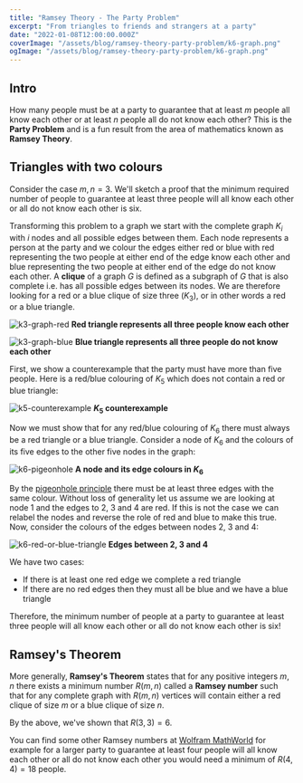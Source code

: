 ```yaml
---
title: "Ramsey Theory - The Party Problem"
excerpt: "From triangles to friends and strangers at a party"
date: "2022-01-08T12:00:00.000Z"
coverImage: "/assets/blog/ramsey-theory-party-problem/k6-graph.png"
ogImage: "/assets/blog/ramsey-theory-party-problem/k6-graph.png"
---
```


## Intro

How many people must be at a party to guarantee that at least $m$ people all
know each other or at least $n$ people all do not know each other? This is the
**Party Problem** and is a fun result from the area of mathematics known as
**Ramsey Theory**.

## Triangles with two colours

Consider the case $m, n = 3$. We'll sketch a proof that the minimum required
number of people to guarantee at least three people will all know each other or
all do not know each other is six.

Transforming this problem to a graph we start with the complete graph $K_i$ with
$i$ nodes and all possible edges between them. Each node represents a person at
the party and we colour the edges either red or blue with red representing the
two people at either end of the edge know each other and blue representing the
two people at either end of the edge do not know each other. A **clique** of a
graph $G$ is defined as a subgraph of $G$ that is also complete i.e. has all
possible edges between its nodes. We are therefore looking for a red or a blue
clique of size three ($K_3$), or in other words a red or a blue triangle.

![k3-graph-red](/assets/blog/ramsey-theory-party-problem/k3-graph-red.png) **Red
triangle represents all three people know each other**

![k3-graph-blue](/assets/blog/ramsey-theory-party-problem/k3-graph-blue.png)
**Blue triangle represents all three people do not know each other**

First, we show a counterexample that the party must have more than five people.
Here is a red/blue colouring of $K_5$ which does not contain a red or blue
triangle:

![k5-counterexample](/assets/blog/ramsey-theory-party-problem/k5-counterexample.png)
**$K_5$ counterexample**

Now we must show that for any red/blue colouring of $K_6$ there must always be a
red triangle or a blue triangle. Consider a node of $K_6$ and the colours of its
five edges to the other five nodes in the graph:

![k6-pigeonhole](/assets/blog/ramsey-theory-party-problem/k6-pigeonhole.png) **A
node and its edge colours in $K_6$**

By the [pigeonhole principle] there must be at least three edges with the same
colour. Without loss of generality let us assume we are looking at node 1 and
the edges to 2, 3 and 4 are red. If this is not the case we can relabel the
nodes and reverse the role of red and blue to make this true. Now, consider the
colours of the edges between nodes 2, 3 and 4:

![k6-red-or-blue-triangle](/assets/blog/ramsey-theory-party-problem/k6-red-or-blue-triangle.png)
**Edges between 2, 3 and 4**

We have two cases:

- If there is at least one red edge we complete a red triangle
- If there are no red edges then they must all be blue and we have a blue
  triangle

Therefore, the minimum number of people at a party to guarantee at least three
people will all know each other or all do not know each other is six!

## Ramsey's Theorem

More generally, **Ramsey's Theorem** states that for any positive integers
$m, n$ there exists a minimum number $R(m, n)$ called a **Ramsey number** such
that for any complete graph with $R(m, n)$ vertices will contain either a red
clique of size $m$ or a blue clique of size $n$.

By the above, we've shown that $R(3, 3) = 6$.

You can find some other Ramsey numbers at [Wolfram MathWorld] for example for a
larger party to guarantee at least four people will all know each other or all
do not know each other you would need a minimum of $R(4, 4) = 18$ people.

[pigeonhole principle]: https://proofwiki.org/wiki/Pigeonhole_Principle
[wolfram mathworld]: https://mathworld.wolfram.com/RamseyNumber.html
